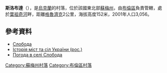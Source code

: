 {{coord|51|11|8|N|33|37|28|E|scale:100000_region:UA|display=title}}

'''斯洛布達'''（{{lang-uk|Слобода}}），是[[烏克蘭|烏克蘭]]的村落，位於該國東北部[[蘇梅州|蘇梅州]]，由[[布倫區_(烏克蘭)|布倫區]]負責管轄，處於[[葉祖奇河|葉祖奇河]]畔，距離[[格魯濟克_(科諾托普區)|格魯濟克]]2公里，海拔高度152米，2001年人口3,056。

==參考資料==
*[http://gska2.rada.gov.ua/pls/z7502/A005?rdat1=28.02.2009&rf7571=28769 Слобода]{{dead link|date=2018年3月 |bot=InternetArchiveBot |fix-attempted=yes }}
* [https://archive.is/20121222205200/http://www.igsu.org.ua/Sumskaja.obl/Burynskij.rajon/Sloboda.html Історія міст та сіл України (рос.)]
* [http://weather.in.ua/ua/symskaja/24154 Погода в селі Слобода] {{Wayback|url=http://weather.in.ua/ua/symskaja/24154 |date=20111219234754 }}

{{DEFAULTSORT:Слобода}}
[[Category:蘇梅州村落|Category:蘇梅州村落]]
[[Category:布倫區村落|Category:布倫區村落]]


{{Sumy-geo-stub}}